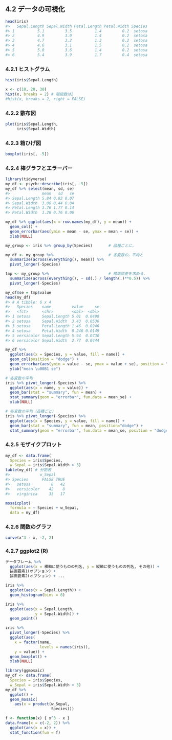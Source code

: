 ## 4.2 データの可視化

```r
head(iris)
#>   Sepal.Length Sepal.Width Petal.Length Petal.Width Species
#> 1          5.1         3.5          1.4         0.2  setosa
#> 2          4.9         3.0          1.4         0.2  setosa
#> 3          4.7         3.2          1.3         0.2  setosa
#> 4          4.6         3.1          1.5         0.2  setosa
#> 5          5.0         3.6          1.4         0.2  setosa
#> 6          5.4         3.9          1.7         0.4  setosa
```

### 4.2.1 ヒストグラム

```r
hist(iris$Sepal.Length)
```

```r
x <- c(10, 20, 30)
hist(x, breaks = 2) # 階級数は2
#hist(x, breaks = 2, right = FALSE)
```

### 4.2.2 散布図

```r
plot(iris$Sepal.Length,
     iris$Sepal.Width)
```

### 4.2.3 箱ひげ図

```r
boxplot(iris[, -5])
```

### 4.2.4 棒グラフとエラーバー

```r
library(tidyverse)
my_df <- psych::describe(iris[, -5])
my_df %>% select(mean, sd, se)
#>              mean   sd   se
#> Sepal.Length 5.84 0.83 0.07
#> Sepal.Width  3.06 0.44 0.04
#> Petal.Length 3.76 1.77 0.14
#> Petal.Width  1.20 0.76 0.06
```

```r
my_df %>% ggplot(aes(x = row.names(my_df), y = mean)) +
  geom_col() +
  geom_errorbar(aes(ymin = mean - se, ymax = mean + se)) +
  xlab(NULL)
```

```r
my_group <- iris %>% group_by(Species)       # 品種ごとに，

my_df <- my_group %>%                        # 各変数の，平均と
  summarize(across(everything(), mean)) %>%
  pivot_longer(-Species)

tmp <- my_group %>%                          # 標準誤差を求める．
  summarize(across(everything(), ~ sd(.) / length(.)**0.5)) %>%
  pivot_longer(-Species)

my_df$se = tmp$value
head(my_df)
#> # A tibble: 6 x 4
#>   Species    name         value     se
#>   <fct>      <chr>        <dbl>  <dbl>
#> 1 setosa     Sepal.Length 5.01  0.0498
#> 2 setosa     Sepal.Width  3.43  0.0536
#> 3 setosa     Petal.Length 1.46  0.0246
#> 4 setosa     Petal.Width  0.246 0.0149
#> 5 versicolor Sepal.Length 5.94  0.0730
#> 6 versicolor Sepal.Width  2.77  0.0444
```

```r
my_df %>%
  ggplot(aes(x = Species, y = value, fill = name)) +
  geom_col(position = "dodge") +
  geom_errorbar(aes(ymin = value - se, ymax = value + se), position = "dodge") +
  ylab("mean \u00B1 se")
```

```r
# 各変数の平均
iris %>% pivot_longer(-Species) %>%
  ggplot(aes(x = name, y = value)) +
  geom_bar(stat = "summary", fun = mean) +
  stat_summary(geom = "errorbar", fun.data = mean_se) +
  xlab(NULL)

# 各変数の平均（品種ごと）
iris %>% pivot_longer(-Species) %>%
  ggplot(aes(x = Species, y = value, fill = name)) +
  geom_bar(stat = "summary", fun = mean, position="dodge") +
  stat_summary(geom = "errorbar", fun.data = mean_se, position = "dodge")
```

### 4.2.5 モザイクプロット

```r
my_df <- data.frame(
  Species = iris$Species,
  w_Sepal = iris$Sepal.Width > 3)
table(my_df) # 分割表
#>             w_Sepal
#> Species      FALSE TRUE
#>   setosa         8   42
#>   versicolor    42    8
#>   virginica     33   17

mosaicplot(
  formula = ~ Species + w_Sepal,
  data = my_df)
```

### 4.2.6 関数のグラフ

```r
curve(x^3 - x, -2, 2)
```

### 4.2.7 ggplot2 (R)

```r
データフレーム %>%
  ggplot(aes(x = 横軸に使うものの列名, y = 縦軸に使うものの列名, その他)) +
  描画要素1(オプション) +
  描画要素2(オプション) + ...
```

```r
iris %>%
  ggplot(aes(x = Sepal.Length)) +
  geom_histogram(bins = 8)
```

```r
iris %>%
  ggplot(aes(x = Sepal.Length,
             y = Sepal.Width)) +
  geom_point()
```

```r
iris %>%
  pivot_longer(-Species) %>%
  ggplot(aes(
    x = factor(name,
               levels = names(iris)),
    y = value)) +
  geom_boxplot() +
  xlab(NULL)
```

```r
library(ggmosaic)
my_df <- data.frame(
  Species = iris$Species,
  w_Sepal = iris$Sepal.Width > 3)
my_df %>%
  ggplot() +
  geom_mosaic(
    aes(x = product(w_Sepal,
                    Species)))
```

```r
f <- function(x) { x^3 - x }
data.frame(x = c(-2, 2)) %>%
  ggplot(aes(x = x)) +
  stat_function(fun = f)
```

